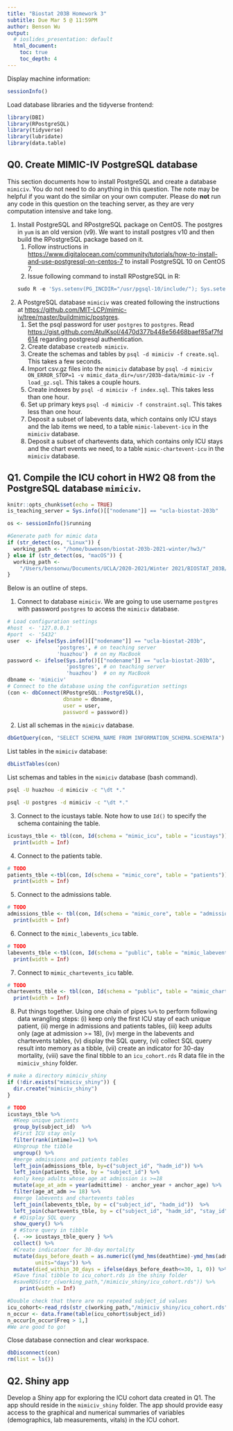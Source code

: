 ```yaml
---
title: "Biostat 203B Homework 3"
subtitle: Due Mar 5 @ 11:59PM
author: Benson Wu
output:
  # ioslides_presentation: default
  html_document:
    toc: true
    toc_depth: 4
---
```


Display machine information:
```r
sessionInfo()
```

Load database libraries and the tidyverse frontend:
```r
library(DBI)
library(RPostgreSQL)
library(tidyverse)
library(lubridate)
library(data.table)
```

## Q0. Create MIMIC-IV PostgreSQL database

This section documents how to install PostgreSQL and create a database `mimiciv`. You do not need to do anything in this question. The note may be helpful if you want do the similar on your own computer. Please do **not** run any code in this question on the teaching server, as they are very computation intensive and take long.

1. Install PostgreSQL and RPostgreSQL package on CentOS. The postgres in `yum` is an old version (v9). We want to install postgres v10 and then build the RPostgreSQL package based on it.  
    1. Follow instructions in <https://www.digitalocean.com/community/tutorials/how-to-install-and-use-postgresql-on-centos-7> to install PostgreSQL 10 on CentOS 7.  
    2. Issue following command to install RPostgreSQL in R:
    ```r
    sudo R -e 'Sys.setenv(PG_INCDIR="/usr/pgsql-10/include/"); Sys.setenv(PG_LIBDIR="/usr/pgsql-10/lib/"); install.packages("RPostgreSQL")'
    ```

2. A PostgreSQL database `mimiciv` was created following the instructions at <https://github.com/MIT-LCP/mimic-iv/tree/master/buildmimic/postgres>. 
    1. Set the psql password for user `postgres` to `postgres`. Read <https://gist.github.com/AtulKsol/4470d377b448e56468baef85af7fd614> regarding postgresql authentication.    
    2. Create database `createdb mimiciv`.  
    3. Create the schemas and tables by `psql -d mimiciv -f create.sql`. This takes a few seconds.  
    3. Import csv.gz files into the `mimiciv` database by `psql -d mimiciv ON_ERROR_STOP=1 -v mimic_data_dir=/usr/203b-data/mimic-iv -f load_gz.sql`. This takes a couple hours.  
    4. Create indexes by `psql -d mimiciv -f index.sql`. This takes less than one hour.  
    5. Set up primary keys `psql -d mimiciv -f constraint.sql`. This takes less than one hour.  
    6. Deposit a subset of labevents data, which contains only ICU stays and the lab items we need, to a table `mimic-labevent-icu` in the `mimiciv` database.
    7. Deposit a subset of chartevents data, which contains only ICU stays and the chart events we need, to a table `mimic-chartevent-icu` in the `mimiciv` database.

## Q1. Compile the ICU cohort in HW2 Q8 from the PostgreSQL database `mimiciv`. 

```r
knitr::opts_chunk$set(echo = TRUE)
is_teaching_server = Sys.info()[["nodename"]] == "ucla-biostat-203b"
```

```r
os <- sessionInfo()$running

#Generate path for mimic data
if (str_detect(os, "Linux")) {
  working_path <- "/home/buwenson/biostat-203b-2021-winter/hw3/"
} else if (str_detect(os, "macOS")) {
  working_path <- 
    "/Users/bensonwu/Documents/UCLA/2020-2021/Winter 2021/BIOSTAT_203B/biostat-203b-2021-winter"
}
```

Below is an outline of steps.

1. Connect to database `mimiciv`. We are going to use username `postgres` with password `postgres` to access the `mimiciv` database.
```r
# Load configuration settings
#host  <- '127.0.0.1'
#port  <- '5432'
user  <- ifelse(Sys.info()[["nodename"]] == "ucla-biostat-203b", 
                'postgres', # on teaching server
                'huazhou')  # on my MacBook
password <- ifelse(Sys.info()[["nodename"]] == "ucla-biostat-203b",
                   'postgres', # on teaching server
                   'huazhou')  # on my MacBook   
dbname <- 'mimiciv'
# Connect to the database using the configuration settings
(con <- dbConnect(RPostgreSQL::PostgreSQL(), 
                  dbname = dbname, 
                  user = user, 
                  password = password))
```

2. List all schemas in the `mimiciv` database.
```r
dbGetQuery(con, "SELECT SCHEMA_NAME FROM INFORMATION_SCHEMA.SCHEMATA")
```

List tables in the `mimiciv` database:
```r
dbListTables(con)
```

List schemas and tables in the `mimiciv` database (bash command).
```bash
psql -U huazhou -d mimiciv -c "\dt *."
```

```bash
psql -U postgres -d mimiciv -c "\dt *."
```

3. Connect to the icustays table. Note how to use `Id()` to specify the schema containing the table.
```r
icustays_tble <- tbl(con, Id(schema = "mimic_icu", table = "icustays")) %>%
  print(width = Inf)
```

4. Connect to the patients table.
```r
# TODO
patients_tble <-tbl(con, Id(schema = "mimic_core", table = "patients")) %>%
  print(width = Inf)
```

5. Connect to the admissions table.
```r
# TODO
admissions_tble <- tbl(con, Id(schema = "mimic_core", table = "admissions")) %>%
  print(width = Inf)
```

6. Connect to the `mimic_labevents_icu` table.
```r
# TODO
labevents_tble <-tbl(con, Id(schema = "public", table = "mimic_labevents_icu")) %>%
  print(width = Inf)
```

7. Connect to `mimic_chartevents_icu` table.
```r
# TODO
chartevents_tble <- tbl(con, Id(schema = "public", table = "mimic_chartevents_icu")) %>%
  print(width = Inf) 
```

8. Put things together. Using one chain of pipes `%>%` to perform following data wrangling steps: (i) keep only the first ICU stay of each unique patient, (ii) merge in admissions and patients tables, (iii) keep adults only (age at admission >= 18), (iv) merge in the labevents and chartevents tables, (v) display the SQL query, (vi) collect SQL query result into memory as a tibble, (vii) create an indicator for 30-day mortality, (viii) save the final tibble to an `icu_cohort.rds` R data file in the `mimiciv_shiny` folder.

```r
# make a directory mimiciv_shiny
if (!dir.exists("mimiciv_shiny")) {
  dir.create("mimiciv_shiny")
}
```

```r
# TODO
icustays_tble %>% 
  #Keep unique patients
  group_by(subject_id)  %>%
  #First ICU stay only 
  filter(rank(intime)==1) %>%
  #Ungroup the tibble
  ungroup() %>%
  #merge admissions and patients tables
  left_join(admissions_tble, by=c("subject_id", "hadm_id")) %>%
  left_join(patients_tble, by = "subject_id") %>%
  #only keep adults whose age at admission is >=18
  mutate(age_at_adm = year(admittime) - anchor_year + anchor_age) %>%
  filter(age_at_adm >= 18) %>%
  #merge labevents and chartevents tables
  left_join(labevents_tble, by = c("subject_id", "hadm_id"))  %>%
  left_join(chartevents_tble, by = c("subject_id", "hadm_id", "stay_id")) %>%
  # #Display SQL query
  show_query() %>%
  # #Store query in tibble
  {. ->> icustays_tble_query } %>%
  collect() %>%
  #Create indicatoer for 30-day mortality
  mutate(days_before_death = as.numeric((ymd_hms(deathtime)-ymd_hms(admittime)),
         units="days")) %>%
  mutate(died_within_30_days = ifelse(days_before_death<=30, 1, 0)) %>%
  #Save final tibble to icu_cohort.rds in the shiny folder
  #saveRDS(str_c(working_path,"/mimiciv_shiny/icu_cohort.rds")) %>%
    print(width = Inf)

#Double check that there are no repeated subject_id values
icu_cohort<-read_rds(str_c(working_path,"/mimiciv_shiny/icu_cohort.rds"))
n_occur <- data.frame(table(icu_cohort$subject_id))
n_occur[n_occur$Freq > 1,]
#We are good to go!
```


Close database connection and clear workspace.
```r
dbDisconnect(con)
rm(list = ls())
```

## Q2. Shiny app

Develop a Shiny app for exploring the ICU cohort data created in Q1. The app should reside in the `mimiciv_shiny` folder. The app should provide easy access to the graphical and numerical summaries of variables (demographics, lab measurements, vitals) in the ICU cohort.
